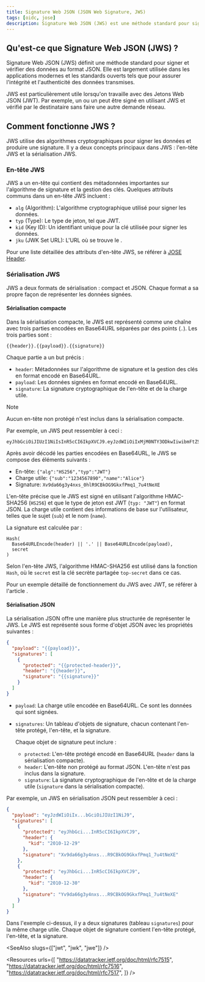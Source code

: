 ```yaml
---
title: Signature Web JSON (JSON Web Signature, JWS)
tags: [oidc, jose]
description: Signature Web JSON (JWS) est une méthode standard pour signer et vérifier les données au format JSON. Elle est souvent utilisée pour garantir l'intégrité et l'authenticité des Jetons Web JSON (JWT) dans OpenID Connect (OIDC).
---
```


## Qu'est-ce que Signature Web JSON (JWS) ?

Signature Web JSON (JWS) définit une méthode standard pour signer et vérifier des données au format JSON. Elle est largement utilisée dans les applications modernes et les standards ouverts tels que <Ref slug="openid-connect" /> pour assurer l'intégrité et l'authenticité des données transmises.

JWS est particulièrement utile lorsqu'on travaille avec des <Ref slug="jwt">Jetons Web JSON (JWT)</Ref>. Par exemple, un <Ref slug="id-token" /> ou un <Ref slug="access-token" /> peut être signé en utilisant JWS et vérifié par le destinataire sans faire une autre demande réseau.

## Comment fonctionne JWS ?

JWS utilise des algorithmes cryptographiques pour signer les données et produire une signature. Il y a deux concepts principaux dans JWS : l'en-tête JWS et la sérialisation JWS.

### En-tête JWS

JWS a un en-tête qui contient des métadonnées importantes sur l'algorithme de signature et la gestion des clés. Quelques attributs communs dans un en-tête JWS incluent :

- `alg` (Algorithm): L'algorithme cryptographique utilisé pour signer les données.
- `typ` (Type): Le type de jeton, tel que JWT.
- `kid` (Key ID): Un identifiant unique pour la clé utilisée pour signer les données.
- `jku` (JWK Set URL): L'URL où se trouve le <Ref slug="jwk" headingId="json-web-key-set-jwks" />.

Pour une liste détaillée des attributs d'en-tête JWS, se référer à [JOSE Header](https://datatracker.ietf.org/doc/html/rfc7515#section-4).

### Sérialisation JWS

JWS a deux formats de sérialisation : compact et JSON. Chaque format a sa propre façon de représenter les données signées.

#### Sérialisation compacte

Dans la sérialisation compacte, le JWS est représenté comme une chaîne avec trois parties encodées en Base64URL séparées par des points (`.`). Les trois parties sont :

```
{{header}}.{{payload}}.{{signature}}
```

Chaque partie a un but précis :

- `header`: Métadonnées sur l'algorithme de signature et la gestion des clés en format encodé en Base64URL.
- `payload`: Les données signées en format encodé en Base64URL.
- `signature`: La signature cryptographique de l'en-tête et de la charge utile.

> [!Note]
> Aucun en-tête non protégé n'est inclus dans la sérialisation compacte.

Par exemple, un JWS peut ressembler à ceci :

```
eyJhbGciOiJIUzI1NiIsInR5cCI6IkpXVCJ9.eyJzdWIiOiIxMjM0NTY3ODkwIiwibmFtZSI6IkFsaWNlIn0.Xv9da66g3y4nxs_0hlR9CBkOG9GkxfPmq1_7u4tNeXE
```

Après avoir décodé les parties encodées en Base64URL, le JWS se compose des éléments suivants :

- En-tête: `{"alg":"HS256","typ":"JWT"}`
- Charge utile: `{"sub":"1234567890","name":"Alice"}`
- Signature: `Xv9da66g3y4nxs_0hlR9CBkOG9GkxfPmq1_7u4tNeXE`

L'en-tête précise que le JWS est signé en utilisant l'algorithme HMAC-SHA256 (`HS256`) et que le type de jeton est JWT (`typ: "JWT"`) en format JSON. La charge utile contient des informations de base sur l'utilisateur, telles que le sujet (`sub`) et le nom (`name`).

La signature est calculée par :

```
Hash(
  Base64URLEncode(header) || '.' || Base64URLEncode(payload),
  secret
)
```

Selon l'en-tête JWS, l'algorithme HMAC-SHA256 est utilisé dans la fonction `Hash`, où le `secret` est la clé secrète partagée `top-secret` dans ce cas.

Pour un exemple détaillé de fonctionnement du JWS avec JWT, se référer à l'article <Ref slug="signing-key" />.

#### Sérialisation JSON

La sérialisation JSON offre une manière plus structurée de représenter le JWS. Le JWS est représenté sous forme d'objet JSON avec les propriétés suivantes :

```json
{
  "payload": "{{payload}}",
  "signatures": [
    {
      "protected": "{{protected-header}}",
      "header": "{{header}}",
      "signature": "{{signature}}"
    }
  ]
}
```

- `payload`: La charge utile encodée en Base64URL. Ce sont les données qui sont signées.
- `signatures`: Un tableau d'objets de signature, chacun contenant l'en-tête protégé, l'en-tête, et la signature.

  Chaque objet de signature peut inclure :

  - `protected`: L'en-tête protégé encodé en Base64URL (`header` dans la sérialisation compacte).
  - `header`: L'en-tête non protégé au format JSON. L'en-tête n'est pas inclus dans la signature.
  - `signature`: La signature cryptographique de l'en-tête et de la charge utile (`signature` dans la sérialisation compacte).

Par exemple, un JWS en sérialisation JSON peut ressembler à ceci :

```json
{
  "payload": "eyJzdWIiOiIx...bGciOiJIUzI1NiJ9",
  "signatures": [
    {
      "protected": "eyJhbGci...InR5cCI6IkpXVCJ9",
      "header": {
        "kid": "2010-12-29"
      },
      "signature": "Xv9da66g3y4nxs...R9CBkOG9GkxfPmq1_7u4tNeXE"
    },
    {
      "protected": "eyJhbGci...InR5cCI6IkpXVCJ9",
      "header": {
        "kid": "2010-12-30"
      },
      "signature": "Yv9da66g3y4nxs...R9CBkOG9GkxfPmq1_7u4tNeXE"
    }
  ]
}
```

Dans l'exemple ci-dessus, il y a deux signatures (tableau `signatures`) pour la même charge utile. Chaque objet de signature contient l'en-tête protégé, l'en-tête, et la signature.

<SeeAlso slugs={["jwt", "jwk", "jwe"]} />

<Resources
  urls={[
    "https://datatracker.ietf.org/doc/html/rfc7515",
    "https://datatracker.ietf.org/doc/html/rfc7516",
    "https://datatracker.ietf.org/doc/html/rfc7517",
  ]}
/>
